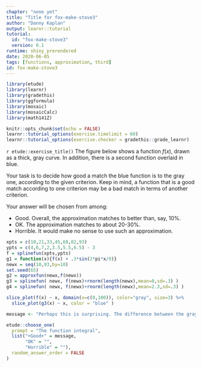 ```yaml
---
chapter: "none yet"
title: "Title for fox-make-stove3"
author: "Danny Kaplan"
output: learnr::tutorial
tutorial:
  id: "fox-make-stove3"
  version: 0.1
runtime: shiny_prerendered
date: 2020-06-05 
tags: [functions, approximation, third]
id: fox-make-stove3
---
```


```r
library(etude)
library(learnr)
library(gradethis)
library(ggformula)
library(mosaic)
library(mosaicCalc)
library(math141Z)

knitr::opts_chunk$set(echo = FALSE)
learnr::tutorial_options(exercise.timelimit = 60)
learnr::tutorial_options(exercise.checker = gradethis::grade_learnr)
```


`r etude::exercise_title()` The figure below shows a function $f(x)$, drawn as a thick, gray curve.  In addition, there is a second function overlaid in blue.

Your task is to decide how good a match the blue function is to the gray one, according to the given criterion. Keep in mind, a function that is a good match according to one criterion may be a bad match in terms of another criterion.

Your answer will be chosen from among:

* Good.  Overall, the approximation matches to better than, say, 10%.
* OK.  The approximation matches to about 20-30%.
* Horrible.  It would make no sense to use such an approximation.

```r
xpts = c(10,21,33,45,68,82,93)
ypts = c(4,6,7,2,3.5,5.5,6.5) - 3
f = splinefun(xpts,ypts)
g1 = function(x){f(x) + .3*sin(2*pi*x/9)}
newx = seq(10,93,by=10)
set.seed(65)
g2 = approxfun(newx,f(newx))
g3 = splinefun( newx, f(newx)+rnorm(length(newx),mean=0,sd=.3) )
g4 = splinefun( newx, f(newx)+rnorm(length(newx),mean=2.3,sd=.3) )
```
 

```r
slice_plot(f(x) ~ x, domain(x=c(0,100)), color="gray", size=3) %>%
  slice_plot(g3(x) ~ x, color = "blue" ) 
```



```r
message <- "Perhaps this is surprising. The difference between the gray function and the blue function is sometimes positive and sometimes negative. In the integral, those positive differences cancel out the negative differences."

etude::choose_one(
  prompt = "The function integral",
  list("+Good+" = message, 
       "OK" = "", 
       "Horrible" = ""),
  random_answer_order = FALSE
)
```


